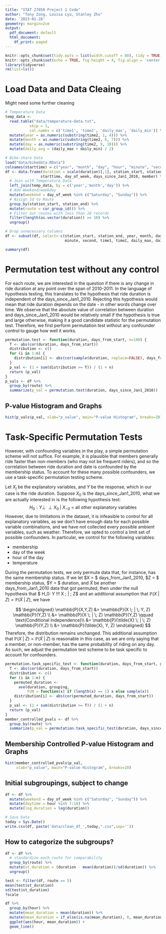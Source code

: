 ---
title: "STAT 27850 Project 1 Code"
author: "Tony Zong, Louisa Lyu, Stanley Zhu"
date: '2023-01-28'
geometry: margin=2cm
output:
  pdf_document: default
  html_document:
    df_print: paged
---

```{r setup message=FALSE, warning=FALSE, include=FALSE}
knitr::opts_chunk$set(tidy.opts = list(width.cutoff = 80), tidy = TRUE)
knitr::opts_chunk$set(echo = TRUE, fig.height = 4, fig.align = 'center')
library(tidyverse)
rm(list=ls())
```

# Load Data and Data Cleaing

Might need some further cleaning

```{r}
# Temperature Data
temp_data <- 
  read.table("data/temperature-data.txt", 
           skip = 1, 
           col.names = c('time1', 'time2', 'daily_max', 'daily_min')) %>% 
  mutate(year = as.numeric(substring(time2, 1, 4))) %>% 
  mutate(month = as.numeric(substring(time2, 6, 7))) %>% 
  mutate(day = as.numeric(substring(time2, 9, 10))) %>%
  mutate(daily_avg = (daily_max + daily_min) / 2)

# Bike-share Data
load("data/bikedata.RData")
colnames(starttime) = c("year", "month", "day", "hour", "minute", "second")
df <- data.frame(duration = scale(duration)[,1], station_start, station_end, 
                starttime, day_of_week, days_since_Jan1_2010, member) %>% 
  # Join with Temperature Data
  left_join(temp_data, by = c('year','month','day')) %>% 
  # Add Weekend/weekday 
  mutate(weekend = day_of_week %in% c("Saturday", "Sunday")) %>% 
  # Assign Id to Route
  group_by(station_start, station_end) %>% 
  mutate(route = cur_group_id()) %>% 
  # Filter out routes with less than 10 records
  filter(length(as.vector(duration)) >= 10) %>% 
  ungroup()

# Drop unnecessary columns
df <- subset(df, select=-c(station_start, station_end, year, month, day, 
                           minute, second, time1, time2, daily_max, daily_min))

summary(df)
```

# Permutation test without any control

For each route, we are interested in the question if there is any change in ride duration at any point over the span of 2010-2011. In the language of hypothesis testing, this translates to the hypothesis that ride duration is independent of the days_since_Jan1_2010. Rejecting this hypothesis would mean that ride duration depends on the date - in other words change over time. We observe that the absolute value of correlation between duration and days_since_Jan1_2010 would be relatively small if the hypothesis is true and large otherwise, making it a good candidate statistic for the permutation test. Therefore, we first perform permutation test without any confounder control to gauge how well it works.

``` {r}
permutation.test <- function(duration, days_from_start, n=100) {
  T <- abs(cor(duration, days_from_start))
  distribution <- c()
  for (i in 1:n) {
    distribution[i] <- abs(cor(sample(duration, replace=FALSE), days_from_start))
  }
  p_val <- (1 + sum(distribution >= T)) / (1 + n)
  return (p_val)
}
p_vals <- df %>%
  group_by(route) %>%
  summarize(p_val = permutation.test(duration, days_since_Jan1_2010))
```

## P-value Histogram and Graphs

``` {r}
hist(p_vals$p_val, xlab="p_value", main="P-value Histogram", breaks=20)
```

# Task-Specific Permutation Tests

However, with confounding variables in the play, a simple permutation scheme will not suffice. For example, it is plausible that members generally ride faster than non-members (who may not be frequent riders), and so the correlation between ride duration and date is confounded by the membership status. To account for these many possible confounders, we use a task-specific permutation testing scheme.

Let $X_j$ be the explanatory variables, and $Y$ be the response, which in our case is the ride duration. Suppose $X_0$ is the days_since_Jan1_2010, what we are actually interested in is the following hypothesis test:
$$ H_0: Y \perp \!\!\! \perp X_0 \; | \; X_{-0} \text{ = all other explanatory variables}$$
However, due to limitations in the dataset, it is infeasible to control for all explanatory variables, as we don't have enough data for each possible variable combinations, and we have not collected every possible ambient variables, such as weather. Therefore, we opted to control a limit set of possible confounders. In particular, we control for the following variables:

- membership
- day of the week
- hour of the day
- temperature

During the permutation tests, we only permute data that, for instance, has the same membership status. If we let $X = $ days_from_Jan1_2010, $Z = $ membership status, $Y = $ duration, and $\tilde{X}$ be another days_from_Jan1_2010 data that got permuted, then under the null hypothesis that $ H_0: Y \perp \!\!\! \perp X \; | \; Z$ and an additional assumption that $\mathbb{P}(X \; | \; Z) = \mathbb{P}(\tilde{X} \; | \; Z)$, we have

$$
\begin{aligned}
\mathbb{P}(X,Y,Z) &= \mathbb{P}(X \; | \; Y, Z) \mathbb{P}(Y,Z) \\
&= \mathbb{P}(X \; | \; Z) \mathbb{P}(Y,Z) \qquad \text{Conditional Independence}\\
&= \mathbb{P}(\tilde{X} \; | \; Z) \mathbb{P}(Y,Z) \\
&= \mathbb{P}(\tilde{X}, Y, Z)
\end{aligned}
$$
Therefore, the distribution remains unchanged. This additional assumption that $\mathbb{P}(X \; | \; Z) = \mathbb{P}(\tilde{X} \; | \; Z)$ is reasonable in this case, as we are only saying that a member, or non-member, has the same probability of riding on any day. As such, we adjust the permutation test scheme to be task specific to account for confounders.

``` {r}
permutation.task_specific_test <- function(duration, days_from_start, grouping, n=100) {
  T <- abs(cor(duration, days_from_start))
  distribution <- c()
  for (i in 1:n) {
    permuted_duration <- 
      ave(duration, grouping, 
          FUN = function(x) if (length(x) == 1) x else sample(x))
    distribution[i] <- abs(cor(permuted_duration, days_from_start))
  }
  p_val <- (1 + sum(distribution >= T)) / (1 + n)
  return (p_val)
}
member_controlled_pvals <- df %>%
  group_by(route) %>%
  summarize(p_val = permutation.task_specific_test(duration, days_since_Jan1_2010, member))
```

## Membership Controlled P-value Histogram and Graphs

``` {r}
hist(member_controlled_pvals$p_val, 
     xlab="p_value", main="P-value Histogram", breaks=20)
```

## Initial subgroupings, subject to change

```{r}
df <- df %>% 
  mutate(weekend = day_of_week %in% c("Saturday", "Sunday")) %>% 
  mutate(daytime = hour %in% 7:18) %>% 
  mutate(log_duration = log(duration))
```


```{r}
# Save Data
today = Sys.Date()
write.csv(df, paste('data/clean_df_',today,".csv",sep=''))
```


## How to categorize the subgroups?

```{r}
df <- df %>% 
  # standardize each route for comparability
  group_by(route) %>% 
  mutate(st_duration = (duration - mean(duration))/sd(duration)) %>%
  ungroup()

test <- filter(df, route == 5)
mean(test$st_duration)
sd(test$st_duration)
?scale
```


```{r}
df %>% 
  group_by(hour) %>% 
  mutate(mean_duration = mean(duration)) %>%
  mutate(mean_duration = if_else(is.na(mean_duration), 0, mean_duration)) %>% 
  ggplot(aes(hour, mean_duration)) +
  geom_line()
```



































